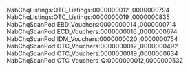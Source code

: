 NabChqListings:OTC_Listings:0000000012 ,0000000794
NabChqListings:OTC_Listings:0000000019 ,0000000835
NabChqScanPod:EBD_Vouchers:0000000014  ,0000000714
NabChqScanPod:ECD_Vouchers:0000000016  ,0000000674
NabChqScanPod:IDM_Vouchers:0000000020  ,0000000754
NabChqScanPod:OTC_Vouchers:0000000012  ,0000000492
NabChqScanPod:OTC_Vouchers:0000000019  ,0000000634
NabChqScanPod:OTC_Vouchers_Q:0000000012,0000000532
